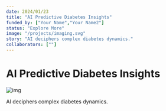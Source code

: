 ```yaml
---
date: 2024/01/23
title: "AI Predictive Diabetes Insights"
funded_by: ["Your Name","Your Name2"]
status: "Explore More"
image: "/projects/imaging.svg"
story: "AI deciphers complex diabetes dynamics."
collaborators: [""]
---
```


# AI Predictive Diabetes Insights

![img](/projects/imaging.svg)

AI deciphers complex diabetes dynamics.